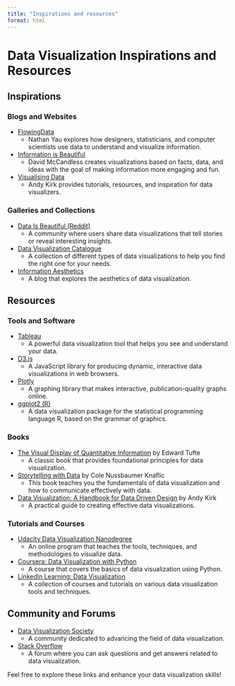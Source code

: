 ```yaml
---
title: "Inspirations and resources"
format: html
---
```


# Data Visualization Inspirations and Resources

## Inspirations

### Blogs and Websites

- [FlowingData](https://flowingdata.com/)
  - Nathan Yau explores how designers, statisticians, and computer scientists use data to understand and visualize information.
  
- [Information is Beautiful](https://informationisbeautiful.net/)
  - David McCandless creates visualizations based on facts, data, and ideas with the goal of making information more engaging and fun.

- [Visualising Data](https://www.visualisingdata.com/)
  - Andy Kirk provides tutorials, resources, and inspiration for data visualizers.

### Galleries and Collections

- [Data Is Beautiful (Reddit)](https://www.reddit.com/r/dataisbeautiful/)
  - A community where users share data visualizations that tell stories or reveal interesting insights.

- [Data Visualization Catalogue](https://datavizcatalogue.com/)
  - A collection of different types of data visualizations to help you find the right one for your needs.

- [Information Aesthetics](http://infosthetics.com/)
  - A blog that explores the aesthetics of data visualization.

## Resources

### Tools and Software

- [Tableau](https://www.tableau.com/)
  - A powerful data visualization tool that helps you see and understand your data.

- [D3.js](https://d3js.org/)
  - A JavaScript library for producing dynamic, interactive data visualizations in web browsers.

- [Plotly](https://plotly.com/)
  - A graphing library that makes interactive, publication-quality graphs online.

- [ggplot2 (R)](https://ggplot2.tidyverse.org/)
  - A data visualization package for the statistical programming language R, based on the grammar of graphics.

### Books

- [The Visual Display of Quantitative Information](https://www.edwardtufte.com/tufte/books_vdqi) by Edward Tufte
  - A classic book that provides foundational principles for data visualization.

- [Storytelling with Data](https://www.storytellingwithdata.com/) by Cole Nussbaumer Knaflic
  - This book teaches you the fundamentals of data visualization and how to communicate effectively with data.

- [Data Visualization: A Handbook for Data Driven Design](https://www.amazon.com/Data-Visualization-Handbook-Driven-Design/dp/1473912148) by Andy Kirk
  - A practical guide to creating effective data visualizations.

### Tutorials and Courses

- [Udacity Data Visualization Nanodegree](https://www.udacity.com/course/data-visualization-nanodegree--nd197)
  - An online program that teaches the tools, techniques, and methodologies to visualize data.

- [Coursera: Data Visualization with Python](https://www.coursera.org/learn/python-for-data-visualization)
  - A course that covers the basics of data visualization using Python.

- [LinkedIn Learning: Data Visualization](https://www.linkedin.com/learning/topics/data-visualization)
  - A collection of courses and tutorials on various data visualization tools and techniques.

## Community and Forums

- [Data Visualization Society](https://www.datavisualizationsociety.com/)
  - A community dedicated to advancing the field of data visualization.

- [Stack Overflow](https://stackoverflow.com/questions/tagged/data-visualization)
  - A forum where you can ask questions and get answers related to data visualization.

Feel free to explore these links and enhance your data visualization skills!

